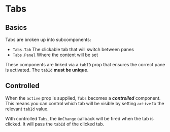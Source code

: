 
<Meta title="Tabs" component={Tabs} argTypes={stories.argTypes} />

# Tabs

<Description of={Tabs} />

## Basics

Tabs are broken up into subcomponents:

- `Tabs.Tab` The clickable tab that will switch between panes
- `Tabs.Panel` Where the content will be set

These components are linked via a `tabID` prop that ensures the correct pane is activated. The `tabId` **must be unique**.

<Canvas>
    <Story story={stories.AllProps} name="All Props" />
</Canvas>

<ArgsTable story="All Props" />




## Controlled

When the `active` prop is supplied, `Tabs` becomes a **_controlled_** component. This means you can control which tab will be visible by setting `active` to the relevant `tabId` value.

With controlled `Tabs`, the `OnChange` callback will be fired when the tab is clicked. It will pass the `tabId` of the clicked tab.


<Canvas>
    <Story story={stories.Controlled} />
</Canvas>
